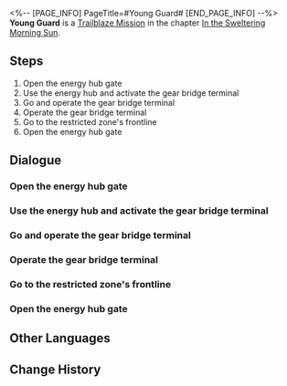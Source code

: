 <%-- [PAGE_INFO]
PageTitle=#Young Guard#
[END_PAGE_INFO] --%>
{{Stub|Dialogue, characters, and location(s)}}
{{Mission Infobox
|id            = 1011102
|title         = 
|image         = Mission Young Guard.png
|type          = Trailblaze
|event_name    = 
|chapter       = In the Sweltering Morning Sun
|requirements  = [[Trailblaze Mission]] ''[[Unattainable Idol]]'' completed
|summary       = You have gained Gepard's trust. Upon your request, he and his trusted Silvermane Guards charge ahead and clear the path to the Stellaron for you.
|characters    = <!--characters that appear in this mission-->
|startLocation = <!--location as it intially appears on the mission screen-->
|world         = <!--i.e. Penacony-->
|area          = <!--i.e. A Child's Dream-->
|prev          = 
|next          = Soldiers Stay Silent
|exp           = 1000
|credits       = 
|stellarJade   = 
|other         = {{Card List|Traveler's Guide*3;Refined Aether*3|delim=;}}
}}
'''Young Guard''' is a [[Trailblaze Mission]] in the chapter [[In the Sweltering Morning Sun]].

==Steps==
# Open the energy hub gate
# Use the energy hub and activate the gear bridge terminal
# Go and operate the gear bridge terminal
# Operate the gear bridge terminal
# Go to the restricted zone's frontline
# Open the energy hub gate

<!--
==Gameplay Notes==

--><!--
==Trial Character==

-->
==Dialogue==
{{Stub Dialogue}}
{{Dialogue Start}}
:{{tx}}
{{Dialogue End}}

===Open the energy hub gate===
{{Mission Description|type=trailblaze|location=<!--to be added-->|update|Your encounter with Dunn turns out to be easy indeed: You knock the dignified Silvermane Captain out cold and acquire the encryption key that unlocks the gate to the energy hub.<br />The Silvermane Guards from the entire restricted zone rush over to the scene. All you have to do now is make them join Dunn.<br />What are you waiting for? Go and unlock the gate to the energy hub!}}
{{Dialogue Start}}
:{{tx}}
{{Dialogue End}}

===Use the energy hub and activate the gear bridge terminal===
{{Mission Description|type=trailblaze|location=<!--to be added-->|update|Your encounter with Dunn turns out to be easy indeed: You knock the dignified Silvermane Captain out cold and acquire the encryption key that unlocks the gate to the energy hub.<br />You open up the path to the energy hub. Now it's time for Serval, the expert mechanic, to do her thing.}}
{{Dialogue Start}}
:{{tx}}
{{Dialogue End}}

===Go and operate the gear bridge terminal===
{{Mission Description|type=trailblaze|location=<!--to be added-->|update|The energy hub is now online thanks to Serval. The lines connecting to the gear bridge terminals should all be opened.<br />Quickly, use the gear bridge terminal and cross the gear bridge before the Silvermane Guards manage to surround you!}}
{{Dialogue Start}}
:{{tx}}
{{Dialogue End}}

===Operate the gear bridge terminal===
{{Mission Description|type=trailblaze|location=<!--to be added-->|update|The energy hub is now online thanks to Serval. The lines connecting to the gear bridge terminals should all be opened.<br />After defeating the automatons stationed near the terminal, it's only a matter of time before the terminal is activated.<br />However, time is the most crucial resource right now &mdash; the slightest delay may ruin all your efforts.<br />Time is of the essence. Quickly, use the terminal and cross the gear bridge!}}
{{Dialogue Start}}
:{{tx}}
{{Dialogue End}}

===Go to the restricted zone's frontline===
{{Mission Description|type=trailblaze|location=<!--to be added-->|update|In the midst of the deep shifting sounds of the mechanical structure, the rotating Gear Bridge is now positioned in its designated position. The frontlines of fighting against the Fragmentum are but a bridge away.<br />On the other side of the bridge lies nothing but a boundless Fragmentum &mdash; countless warriors have fought in this brutal place until they've lost complete control over their bodies.<br />And now, the bravest warriors of them all have turned and changed sides. They are welcoming your challenge.}}
{{Dialogue Start}}
:{{tx}}
{{Dialogue End}}

===Open the energy hub gate===
{{Mission Description|type=trailblaze|location=<!--to be added-->|update|Your encounter with Dunn turns out to be easy indeed: You knock the dignified Silvermane Captain out cold and acquire the encryption key that unlocks the gate to the energy hub.<br />The Silvermane Guards from the entire restricted zone rush over to the scene. All you have to do now is make them join Dunn.<br />What are you waiting for? Go and unlock the gate to the energy hub!}}
{{Dialogue Start}}
:{{tx}}
{{Dialogue End}}

==Other Languages==
{{Other Languages
|en   = Young Guard
|zhs  = 青年近卫军
|zht  = 青年近衛軍
|ja   = 青年近衛部隊
|ko   = 청년 근위병
|es   = Joven guardián
|fr   = Jeune garde
|ru   = Молодая гвардия
|th   = กองกำลังวัยเยาว์
|vi   = Quân Cận Vệ Trẻ Tuổi
|de   = Junge Wache
|id   = Penjaga Muda
|pt   = Jovem Guarda
}}

==Change History==
{{Change History|1.0}}
